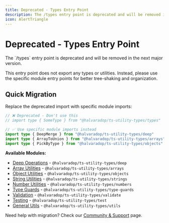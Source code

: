 ```yaml
---
title: Deprecated - Types Entry Point
description: The /types entry point is deprecated and will be removed in the next major version. Please use the default export from @halvaradop/ts-utility-types or import specific types from the appropriate entry point.
icon: AlertTriangle
---
```



# Deprecated - Types Entry Point

<Callout type="error" title="DEPRECATED">
  The `/types` entry point is deprecated and will be removed in the next major version.
</Callout>

This entry point does not export any types or utilities. Instead, please use the specific module entry points for better tree-shaking and organization.

## Quick Migration

Replace the deprecated import with specific module imports:

```ts
// ❌ Deprecated - Don't use this
// import type { SomeType } from "@halvaradop/ts-utility-types/types"

// ✅ Use specific module imports instead
import type { DeepMerge } from "@halvaradop/ts-utility-types/deep"
import type { ArrayToUnion } from "@halvaradop/ts-utility-types/arrays"
import type { PickByType } from "@halvaradop/ts-utility-types/objects"
```

**Available Modules:**

- [Deep Operations](/docs/deep) - `@halvaradop/ts-utility-types/deep`
- [Array Utilities](/docs/arrays) - `@halvaradop/ts-utility-types/arrays`
- [Object Utilities](/docs/objects) - `@halvaradop/ts-utility-types/objects`
- [String Utilities](/docs/strings) - `@halvaradop/ts-utility-types/strings`
- [Number Utilities](/docs/numbers) - `@halvaradop/ts-utility-types/numbers`
- [Type Guards](/docs/guards) - `@halvaradop/ts-utility-types/type-guards`
- [Validation](/docs/validate) - `@halvaradop/ts-utility-types/validate`
- [Testing](/docs/test) - `@halvaradop/ts-utility-types/test`
- [General Utils](/docs/utils) - `@halvaradop/ts-utility-types/utils`

<Callout type="info">Need help with migration? Check our [Community & Support](/docs/community) page.</Callout>
